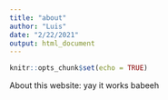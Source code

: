 ```yaml
---
title: "about"
author: "Luis"
date: "2/22/2021"
output: html_document
---
```


```r
knitr::opts_chunk$set(echo = TRUE)
```

About this website: yay it works
babeeh
